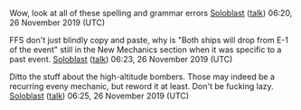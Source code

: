 Wow, look at all of these spelling and grammar errors [[User:Soloblast|Soloblast]] ([[User talk:Soloblast|talk]]) 06:20, 26 November 2019 (UTC)

FFS don't just blindly copy and paste, why is "Both ships will drop from E-1 of the event" still in the New Mechanics section when it was specific to a past event. [[User:Soloblast|Soloblast]] ([[User talk:Soloblast|talk]]) 06:23, 26 November 2019 (UTC)

Ditto the stuff about the high-altitude bombers. Those may indeed be a recurring eveny mechanic, but reword it at least. Don't be fucking lazy. [[User:Soloblast|Soloblast]] ([[User talk:Soloblast|talk]]) 06:25, 26 November 2019 (UTC)